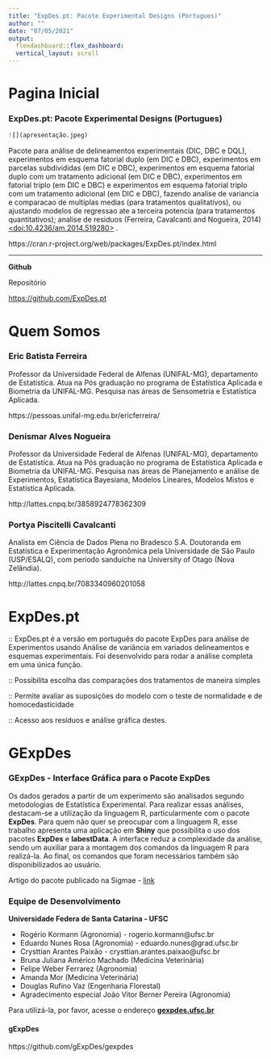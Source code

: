 ```yaml
---
title: "ExpDes.pt: Pacote Experimental Designs (Portugues)"
author: ""
date: "07/05/2021"
output: 
  flexdashboard::flex_dashboard:
  vertical_layout: scroll
---
```


# Pagina Inicial


### ExpDes.pt: Pacote Experimental Designs (Portugues)


```r
![](apresentação.jpeg)
```





Pacote para análise de delineamentos experimentais (DIC, DBC e DQL), experimentos em esquema fatorial duplo (em DIC e DBC), experimentos em parcelas subdivididas (em DIC e DBC), experimentos em esquema fatorial duplo com um tratamento adicional (em DIC e DBC), experimentos em fatorial triplo (em DIC e DBC) e experimentos em esquema fatorial triplo com um tratamento adicional (em DIC e DBC), fazendo analise de variancia e comparacao de multiplas medias (para tratamentos qualitativos), ou ajustando modelos de regressao ate a terceira potencia (para tratamentos quantitativos); analise de residuos (Ferreira, Cavalcanti and Nogueira, 2014) [<doi:10.4236/am.2014.519280>](https://doi.org/10.4236%2Fam.2014.519280) .



https://cran.r-project.org/web/packages/ExpDes.pt/index.html


------
**Github**

Repositório

[https://github.com/ExpDes.pt](https://github.com/denisnog/ExpDes.pt)



# Quem Somos


### Eric Batista Ferreira 

Professor da Universidade Federal de Alfenas (UNIFAL-MG), departamento de Estatística. Atua na Pós graduação no programa de Estatística Aplicada e Biometria da UNIFAL-MG. Pesquisa nas áreas de Sensometria e Estatística Aplicada.

https://pessoas.unifal-mg.edu.br/ericferreira/


### Denismar Alves Nogueira

Professor da Universidade Federal de Alfenas (UNIFAL-MG), departamento de Estatística. Atua na Pós graduação no programa de Estatística Aplicada e Biometria da UNIFAL-MG. Pesquisa nas áreas de Planejamento e análise de Experimentos, Estatística Bayesiana, Modelos Lineares, Modelos Mistos e Estatística Aplicada.

http://lattes.cnpq.br/3858924778362309


### Portya Piscitelli Cavalcanti

Analista em Ciência de Dados Plena no Bradesco S.A. Doutoranda em Estatística e Experimentação Agronômica pela Universidade de São Paulo (USP/ESALQ), com período sanduíche na University of Otago (Nova Zelândia).

http://lattes.cnpq.br/7083340960201058


# ExpDes.pt



:: ExpDes.pt é a versão em português do pacote ExpDes para análise de Experimentos usando Análise de variância em variados delineamentos e esquemas experimentais. Foi desenvolvido para rodar a análise completa em uma única função.  

:: Possibilita escolha das comparações dos tratamentos de maneira simples

:: Permite avaliar as suposições do modelo com o teste de normalidade e de homocedasticidade

:: Acesso aos resíduos e análise gráfica destes.

# GExpDes

### GExpDes - Interface Gráfica para o Pacote ExpDes


Os dados gerados a partir de um experimento são analisados segundo metodologias de Estatística Experimental. Para realizar essas análises, destacam-se a utilização da linguagem R, particularmente com o pacote **ExpDes**. Para quem não quer se preocupar com a linguagem R, esse trabalho apresenta uma aplicação em **Shiny** que possibilita o uso dos pacotes **ExpDes** e **labestData**. A interface reduz a complexidade da análise, sendo um auxiliar para a montagem dos comandos da linguagem R para realizá-la. Ao final, os comandos que foram necessários também são disponibilizados ao usuário.

Artigo do pacote publicado na Sigmae - [link](https://publicacoes.unifal-mg.edu.br/revistas/index.php/sigmae/article/view/951)

### Equipe de Desenvolvimento

**Universidade Federa de Santa Catarina - UFSC**

* Rogério Kormann (Agronomia) - rogerio.kormann@ufsc.br
* Eduardo Nunes Rosa (Agronomia) - eduardo.nunes@grad.ufsc.br
* Crysttian Arantes Paixão - crysttian.arantes.paixao@ufsc.br
* Bruna Juliana Américo Machado (Medicina Veterinária)
* Felipe Weber Ferrarez (Agronomia)
* Amanda Mor (Medicina Veterinária)
* Douglas Rufino Vaz (Engenharia Florestal)
* Agradecimento especial João Vitor Berner Pereira (Agronomia)


Para utilizá-la, por favor, acesse o endereço [**gexpdes.ufsc.br**](http://gexpdes.ufsc.br)

#### gExpDes

https://github.com/gExpDes/gexpdes

